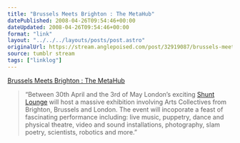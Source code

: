 ```yaml
---
title: "Brussels Meets Brighton : The MetaHub"
datePublished: 2008-04-26T09:54:46+00:00
dateUpdated: 2008-04-26T09:54:46+00:00
format: "link"
layout: "../../../layouts/posts/post.astro"
originalUrl: https://stream.anglepoised.com/post/32919087/brussels-meets-brighton-the-metahub
source: tumblr stream
tags: ["linklog"]
---
```


[Brussels Meets Brighton : The MetaHub][1]

> “Between 30th April and the 3rd of May London’s exciting [Shunt Lounge](http://www.shunt.co.uk/) will host a massive exhibition involving Arts Collectives from Brighton, Brussels and London. The event will incoporate a feast of fascinating performance including: live music, puppetry, dance and physical theatre, video and sound installations, photography, slam poetry, scientists, robotics and more.”

[1]: http://brusselsmeetsbrighton.org/
